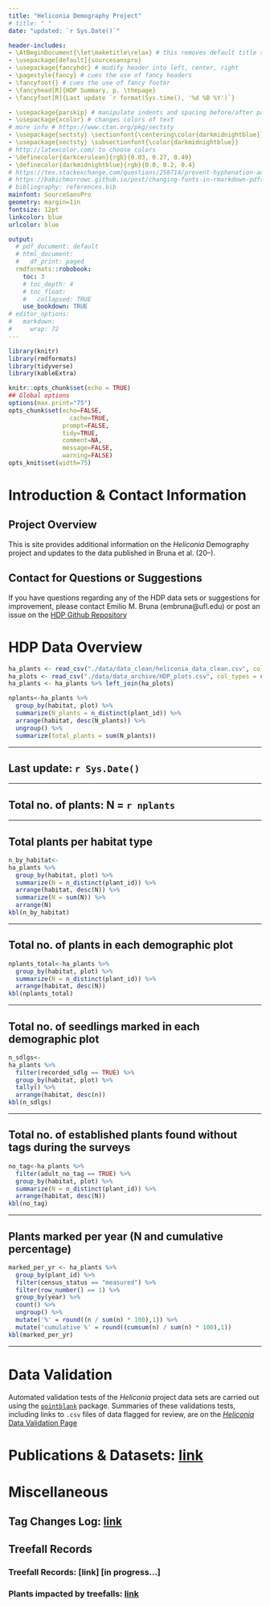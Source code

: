```yaml
---
title: "Heliconia Demography Project"
# title: " "
date: "updated: `r Sys.Date()`"

header-includes:
- \AtBeginDocument{\let\maketitle\relax} # this removes default title section
- \usepackage[default]{sourcesanspro}
- \usepackage{fancyhdr} # modify header into left, center, right
- \pagestyle{fancy} # cues the use of fancy headers
- \fancyfoot{} # cues the use of fancy footer
- \fancyhead[R]{HDP Summary, p. \thepage} 
- \fancyfoot[R]{Last update `r format(Sys.time(), '%d %B %Y')`}

- \usepackage{parskip} # manipulate indents and spacing before/after paragra phs 
- \usepackage{xcolor} # changes colors of text
# more info # https://www.ctan.org/pkg/sectsty
- \usepackage{sectsty} \sectionfont{\centering\color{darkmidnightblue}}
- \usepackage{sectsty} \subsectionfont{\color{darkmidnightblue}}
# http://latexcolor.com/ to choose colors
- \definecolor{darkcerulean}{rgb}{0.03, 0.27, 0.49}
- \definecolor{darkmidnightblue}{rgb}{0.0, 0.2, 0.4}
# https://tex.stackexchange.com/questions/258714/prevent-hyphenation-across-lines-enforce-right-margin
# https://babichmorrowc.github.io/post/changing-fonts-in-rmarkdown-pdfs/
# bibliography: references.bib
mainfont: SourceSansPro
geometry: margin=1in
fontsize: 12pt
linkcolor: blue
urlcolor: blue

output:
  # pdf_document: default
  # html_document:
  #   df_print: paged
  rmdformats::robobook:
    toc: 3
    # toc_depth: 4
    # toc_float: 
    #   collapsed: TRUE
    use_bookdown: TRUE
# editor_options: 
#   markdown: 
#     wrap: 72
---
```




```r
library(knitr)
library(rmdformats)
library(tidyverse)
library(kableExtra)

knitr::opts_chunk$set(echo = TRUE)
## Global options
options(max.print="75")
opts_chunk$set(echo=FALSE,
	             cache=TRUE,
               prompt=FALSE,
               tidy=TRUE,
               comment=NA,
               message=FALSE,
               warning=FALSE)
opts_knit$set(width=75)
```

# Introduction & Contact Information

## Project Overview

This is site provides additional information on the _Heliconia_ Demography project and updates to the data published in Bruna et al. (20--).

## Contact for Questions or Suggestions

If you have questions regarding any of the HDP data sets or suggestions for improvement, please contact Emilio M. Bruna (embruna@ufl.edu) or post an issue on the [HDP Github Repository](link)


# HDP Data Overview

```r

ha_plants <- read_csv("./data/data_clean/heliconia_data_clean.csv", col_types = cols())
ha_plots <- read_csv("./data/data_archive/HDP_plots.csv", col_types = cols())
ha_plants <- ha_plants %>% left_join(ha_plots)
```

```r
nplants<-ha_plants %>%
  group_by(habitat, plot) %>%
  summarize(N_plants = n_distinct(plant_id)) %>%
  arrange(habitat, desc(N_plants)) %>%
  ungroup() %>%
  summarize(total_plants = sum(N_plants))
```

---

## __Last update:__ `r Sys.Date()`

--- 

## __Total no. of plants:__ N = `r nplants`  

---

## __Total plants per habitat type__

```r
n_by_habitat<-
ha_plants %>%
  group_by(habitat, plot) %>%
  summarize(N = n_distinct(plant_id)) %>%
  arrange(habitat, desc(N)) %>%
  summarize(N = sum(N)) %>% 
  arrange(N)
kbl(n_by_habitat)
```

---

## __Total no. of plants in each demographic plot__

```r
nplants_total<-ha_plants %>%
  group_by(habitat, plot) %>%
  summarize(N = n_distinct(plant_id)) %>%
  arrange(habitat, desc(N))
kbl(nplants_total)
```

--- 

## __Total no. of seedlings marked in each demographic plot__

```r
n_sdlgs<-
ha_plants %>%
  filter(recorded_sdlg == TRUE) %>%
  group_by(habitat, plot) %>%
  tally() %>%
  arrange(habitat, desc(n))
kbl(n_sdlgs)
```
--- 

## __Total no. of established plants found without tags during the surveys__

```r
no_tag<-ha_plants %>%
  filter(adult_no_tag == TRUE) %>%
  group_by(habitat, plot) %>%
  summarize(N = n_distinct(plant_id)) %>% 
  arrange(habitat, desc(N))
kbl(no_tag)
```
--- 

## __Plants marked per year (N and cumulative percentage)__

```r
marked_per_yr <- ha_plants %>%
  group_by(plant_id) %>%
  filter(census_status == "measured") %>%
  filter(row_number() == 1) %>% 
  group_by(year) %>%
  count() %>%
  ungroup() %>%
  mutate('%' = round((n / sum(n) * 100),1)) %>%
  mutate('cumulative %' = round((cumsum(n) / sum(n) * 100),1))
kbl(marked_per_yr)
```

--- 

# Data Validation

Automated validation tests of the _Heliconia_ project data sets are carried out using the [`pointblank`](https://github.com/rich-iannone/pointblank/) package. Summaries of these validations tests, including links to `.csv` files of data flagged for review, are on the [_Heliconia_ Data Validation Page](https://brunalab.github.io/HeliconiaSurveys/data_validation.html)

<!-- ## HDP Project Publications:  [link](https://brunalab.github.io/HeliconiaSurveys/hdp_papers.html) -->

# Publications & Datasets: [link](https://brunalab.github.io/HeliconiaSurveys/hdp_datasets.html)

# Miscellaneous

## Tag Changes Log: [link](https://github.com/BrunaLab/HeliconiaSurveys/blob/1649ea958df1fc2da0187693bca40ce38bebb759/data_clean/tag_changes.csv)

## Treefall Records

### Treefall Records: [link] [in progress...]

### Plants impacted by treefalls: [link](https://github.com/BrunaLab/HeliconiaSurveys/blob/ca06ba6c501ad2bb6a43c6a6636cb09afccb5614/data_clean/treefall_impacts.csv)
